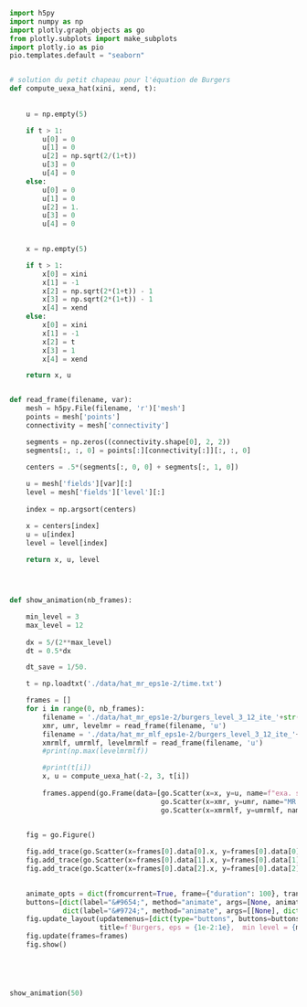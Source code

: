 ```python
import h5py
import numpy as np
import plotly.graph_objects as go
from plotly.subplots import make_subplots
import plotly.io as pio
pio.templates.default = "seaborn"


# solution du petit chapeau pour l'équation de Burgers
def compute_uexa_hat(xini, xend, t):
    
    
    u = np.empty(5)

    if t > 1:
        u[0] = 0
        u[1] = 0
        u[2] = np.sqrt(2/(1+t))
        u[3] = 0
        u[4] = 0
    else:
        u[0] = 0
        u[1] = 0
        u[2] = 1.
        u[3] = 0
        u[4] = 0

    
    x = np.empty(5)

    if t > 1:
        x[0] = xini
        x[1] = -1
        x[2] = np.sqrt(2*(1+t)) - 1
        x[3] = np.sqrt(2*(1+t)) - 1
        x[4] = xend
    else:
        x[0] = xini
        x[1] = -1
        x[2] = t
        x[3] = 1
        x[4] = xend

    return x, u 


def read_frame(filename, var):
    mesh = h5py.File(filename, 'r')['mesh']
    points = mesh['points']
    connectivity = mesh['connectivity']

    segments = np.zeros((connectivity.shape[0], 2, 2))
    segments[:, :, 0] = points[:][connectivity[:]][:, :, 0]

    centers = .5*(segments[:, 0, 0] + segments[:, 1, 0])
    
    u = mesh['fields'][var][:]
    level = mesh['fields']['level'][:]
    
    index = np.argsort(centers)

    x = centers[index]    
    u = u[index]
    level = level[index]
    
    return x, u, level




def show_animation(nb_frames):

    min_level = 3
    max_level = 12
    
    dx = 5/(2**max_level)
    dt = 0.5*dx

    dt_save = 1/50.

    t = np.loadtxt('./data/hat_mr_eps1e-2/time.txt')

    frames = []
    for i in range(0, nb_frames):
        filename = './data/hat_mr_eps1e-2/burgers_level_3_12_ite_'+str(i)+'.h5'
        xmr, umr, levelmr = read_frame(filename, 'u')
        filename = './data/hat_mr_mlf_eps1e-2/burgers_level_3_12_ite_'+str(i)+'.h5'
        xmrmlf, umrmlf, levelmrmlf = read_frame(filename, 'u')
        #print(np.max(levelmrmlf))

        #print(t[i])        
        x, u = compute_uexa_hat(-2, 3, t[i])
        
        frames.append(go.Frame(data=[go.Scatter(x=x, y=u, name=f"exa. sol. (t = {t[i]:.3f})"), 
                                     go.Scatter(x=xmr, y=umr, name="MR sol."),
                                     go.Scatter(x=xmrmlf, y=umrmlf, name="MR+MLF sol.")]))
                      

    fig = go.Figure()

    fig.add_trace(go.Scatter(x=frames[0].data[0].x, y=frames[0].data[0].y, name=f"exa. sol. (t = {t[0]:.5f})"))
    fig.add_trace(go.Scatter(x=frames[0].data[1].x, y=frames[0].data[1].y, mode='markers', name="MR sol. "))
    fig.add_trace(go.Scatter(x=frames[0].data[2].x, y=frames[0].data[2].y, mode='markers', name="MR+MLF sol. "))

    
    animate_opts = dict(fromcurrent=True, frame={"duration": 100}, transition={"duration": 0})
    buttons=[dict(label="&#9654;", method="animate", args=[None, animate_opts]),
             dict(label="&#9724;", method="animate", args=[[None], dict(mode="immediate")])]
    fig.update_layout(updatemenus=[dict(type="buttons", buttons=buttons, direction="left", x=0.5, y=-0.1)], 
                      title=f'Burgers, eps = {1e-2:1e},  min level = {min_level}, {max_level}', height=550, legend=dict( font=dict(size=16), x=0.01, y=0.97, bgcolor='rgba(0,0,0,0)', tracegroupgap=250, groupclick="toggleitem"), width=1000)
    fig.update(frames=frames)
    fig.show()





show_animation(50)    
```